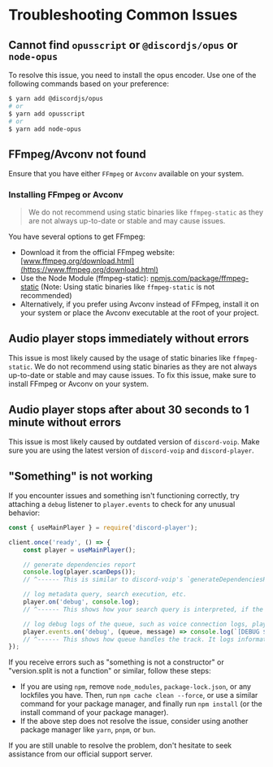 
# Troubleshooting Common Issues

## Cannot find `opusscript` or `@discordjs/opus` or `node-opus`

To resolve this issue, you need to install the opus encoder. Use one of the following commands based on your preference:

```sh
$ yarn add @discordjs/opus
# or
$ yarn add opusscript
# or
$ yarn add node-opus
```

## FFmpeg/Avconv not found

Ensure that you have either `FFmpeg` or `Avconv` available on your system.

### Installing FFmpeg or Avconv

> We do not recommend using static binaries like `ffmpeg-static` as they are not always up-to-date or stable and may cause issues.

You have several options to get FFmpeg:

-   Download it from the official FFmpeg website: [www.ffmpeg.org/download.html](https://www.ffmpeg.org/download.html)
-   Use the Node Module (ffmpeg-static): [npmjs.com/package/ffmpeg-static](https://npmjs.com/package/ffmpeg-static) (Note: Using static binaries like `ffmpeg-static` is not recommended)
-   Alternatively, if you prefer using Avconv instead of FFmpeg, install it on your system or place the Avconv executable at the root of your project.

## Audio player stops immediately without errors

This issue is most likely caused by the usage of static binaries like `ffmpeg-static`. We do not recommend using static binaries as they are not always up-to-date or stable and may cause issues. To fix this issue, make sure to install FFmpeg or Avconv on your system.

## Audio player stops after about 30 seconds to 1 minute without errors

This issue is most likely caused by outdated version of `discord-voip`. Make sure you are using the latest version of `discord-voip` and `discord-player`.

## "Something" is not working

If you encounter issues and something isn't functioning correctly, try attaching a `debug` listener to `player.events` to check for any unusual behavior:

```js
const { useMainPlayer } = require('discord-player');

client.once('ready', () => {
    const player = useMainPlayer();

    // generate dependencies report
    console.log(player.scanDeps());
    // ^------ This is similar to discord-voip's `generateDependenciesReport()` function, but with additional informations related to discord-player

    // log metadata query, search execution, etc.
    player.on('debug', console.log);
    // ^------ This shows how your search query is interpreted, if the query was cached, which extractor resolved the query or which extractor failed to resolve, etc.

    // log debug logs of the queue, such as voice connection logs, player execution, streaming process etc.
    player.events.on('debug', (queue, message) => console.log(`[DEBUG ${queue.guild.id}] ${message}`));
    // ^------ This shows how queue handles the track. It logs informations like the status of audio player, streaming process, configurations used, if streaming failed or not, etc.
});
```

If you receive errors such as "something is not a constructor" or "version.split is not a function" or similar, follow these steps:

-   If you are using `npm`, remove `node_modules`, `package-lock.json`, or any lockfiles you have. Then, run `npm cache clean --force`, or use a similar command for your package manager, and finally run `npm install` (or the install command of your package manager).
-   If the above step does not resolve the issue, consider using another package manager like `yarn`, `pnpm`, or `bun`.

<div className="flex items-start my-2">
    <DiscordInvite />
</div>

If you are still unable to resolve the problem, don't hesitate to seek assistance from our official support server.
